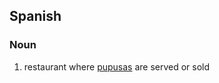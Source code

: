 ==Spanish==

===Noun===
{{es-noun|f}}

# {{lb|es|El Salvador}} restaurant where [[pupusa]]s are served or sold